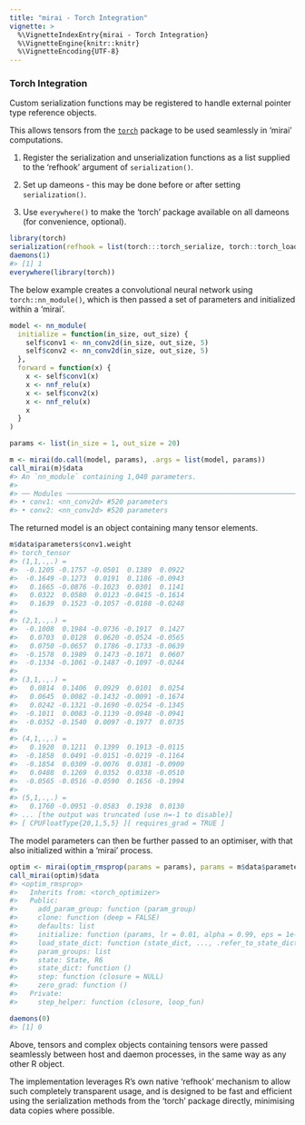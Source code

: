 ```yaml
---
title: "mirai - Torch Integration"
vignette: >
  %\VignetteIndexEntry{mirai - Torch Integration}
  %\VignetteEngine{knitr::knitr}
  %\VignetteEncoding{UTF-8}
---
```




### Torch Integration

Custom serialization functions may be registered to handle external pointer type reference objects.

This allows tensors from the [`torch`](https://cran.r-project.org/package=torch) package to be used seamlessly in 'mirai' computations.

1. Register the serialization and unserialization functions as a list supplied to the 'refhook' argument of `serialization()`.

2. Set up dameons - this may be done before or after setting `serialization()`.

3. Use `everywhere()` to make the 'torch' package available on all dameons (for convenience, optional).


```r
library(torch)
serialization(refhook = list(torch:::torch_serialize, torch::torch_load))
daemons(1)
#> [1] 1
everywhere(library(torch))
```

The below example creates a convolutional neural network using `torch::nn_module()`, which is then passed a set of parameters and initialized within a 'mirai'.


```r
model <- nn_module(
  initialize = function(in_size, out_size) {
    self$conv1 <- nn_conv2d(in_size, out_size, 5)
    self$conv2 <- nn_conv2d(in_size, out_size, 5)
  },
  forward = function(x) {
    x <- self$conv1(x)
    x <- nnf_relu(x)
    x <- self$conv2(x)
    x <- nnf_relu(x)
    x
  }
)

params <- list(in_size = 1, out_size = 20)

m <- mirai(do.call(model, params), .args = list(model, params))
call_mirai(m)$data
#> An `nn_module` containing 1,040 parameters.
#> 
#> ── Modules ───────────────────────────────────────────────────────────────────────────────────────────────────────────────────
#> • conv1: <nn_conv2d> #520 parameters
#> • conv2: <nn_conv2d> #520 parameters
```
The returned model is an object containing many tensor elements.


```r
m$data$parameters$conv1.weight
#> torch_tensor
#> (1,1,.,.) = 
#>  -0.1205 -0.1757 -0.0501  0.1389  0.0922
#>  -0.1649 -0.1273  0.0191  0.1186 -0.0943
#>   0.1665 -0.0876 -0.1023  0.0301  0.1141
#>   0.0322  0.0580  0.0123 -0.0415 -0.1614
#>   0.1639  0.1523 -0.1057 -0.0188 -0.0248
#> 
#> (2,1,.,.) = 
#>  -0.1008  0.1984 -0.0736 -0.1917  0.1427
#>   0.0703  0.0128  0.0620 -0.0524 -0.0565
#>   0.0750 -0.0657  0.1786 -0.1733 -0.0639
#>  -0.1578  0.1989  0.1473 -0.1071  0.0607
#>  -0.1334 -0.1061 -0.1487 -0.1097 -0.0244
#> 
#> (3,1,.,.) = 
#>   0.0814  0.1406  0.0929  0.0101  0.0254
#>   0.0645  0.0082 -0.1432 -0.0091 -0.1674
#>   0.0242 -0.1321 -0.1690 -0.0254 -0.1345
#>  -0.1011  0.0083 -0.1139 -0.0948 -0.0941
#>  -0.0352 -0.1540  0.0097 -0.1977  0.0735
#> 
#> (4,1,.,.) = 
#>   0.1920  0.1211  0.1399  0.1913 -0.0115
#>  -0.1858  0.0491 -0.0151 -0.0219 -0.1164
#>  -0.1854  0.0309 -0.0076  0.0381 -0.0900
#>   0.0488  0.1269  0.0352  0.0338 -0.0510
#>  -0.0565 -0.0516 -0.0590  0.1656 -0.1994
#> 
#> (5,1,.,.) = 
#>   0.1760 -0.0951 -0.0583  0.1938  0.0130
#> ... [the output was truncated (use n=-1 to disable)]
#> [ CPUFloatType{20,1,5,5} ][ requires_grad = TRUE ]
```

The model parameters can then be further passed to an optimiser, with that also initialized within a 'mirai' process.


```r
optim <- mirai(optim_rmsprop(params = params), params = m$data$parameters)
call_mirai(optim)$data
#> <optim_rmsprop>
#>   Inherits from: <torch_optimizer>
#>   Public:
#>     add_param_group: function (param_group) 
#>     clone: function (deep = FALSE) 
#>     defaults: list
#>     initialize: function (params, lr = 0.01, alpha = 0.99, eps = 1e-08, weight_decay = 0, 
#>     load_state_dict: function (state_dict, ..., .refer_to_state_dict = FALSE) 
#>     param_groups: list
#>     state: State, R6
#>     state_dict: function () 
#>     step: function (closure = NULL) 
#>     zero_grad: function () 
#>   Private:
#>     step_helper: function (closure, loop_fun)

daemons(0)
#> [1] 0
```
Above, tensors and complex objects containing tensors were passed seamlessly between host and daemon processes, in the same way as any other R object.

The implementation leverages R's own native 'refhook' mechanism to allow such completely transparent usage, and is designed to be fast and efficient using the serialization methods from the 'torch' package directly, minimising data copies where possible.
